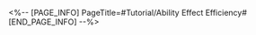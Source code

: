 <%-- [PAGE_INFO]
PageTitle=#Tutorial/Ability Effect Efficiency#
[END_PAGE_INFO] --%>
{{Tutorial
|sort      = 221601
|title     = Ability Effect Efficiency
|subtitle  = 
|type      = Battle
|about     = 
|image1    = Tutorial Ability Effect Efficiency 1.png{{subst:void|<!--$UPLOAD:<<SpriteOutput/TutorialPic/TutorialPage_221601.png>-<Tutorial Ability Effect Efficiency 1.png>>}}
|text1     = During combat, certain ability effects are subject to chance when activated. There are two types of chances: {{Color|h|nobold=1|base chance}} and {{Color|h|nobold=1|fixed chance}}. {{Color|h|nobold=1|Base chance}} can be affected by {{Color|h|nobold=1|Effect Hit Rate}} and {{Color|h|nobold=1|Effect RES}}, while {{Color|h|nobold=1|fixed chance}} is not affected by any factors.
}}